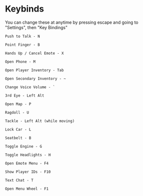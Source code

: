 # Keybinds

You can change these at anytime by pressing escape and going to "Settings", then "Key Bindings"

    Push to Talk - N

    Point Finger - B

    Hands Up / Cancel Emote - X

    Open Phone - M

    Open Player Inventory - Tab

    Open Secondary Inventory - ~

    Change Voice Volume - `

    3rd Eye - Left Alt

    Open Map - P

    Ragdoll - U

    Tackle - Left Alt (while moving)

    Lock Car - L

    Seatbelt - B

    Toggle Engine - G

    Toggle Headlights - H

    Open Emote Menu - F4

    Show Player IDs - F10

    Text Chat - T

    Open Menu Wheel - F1